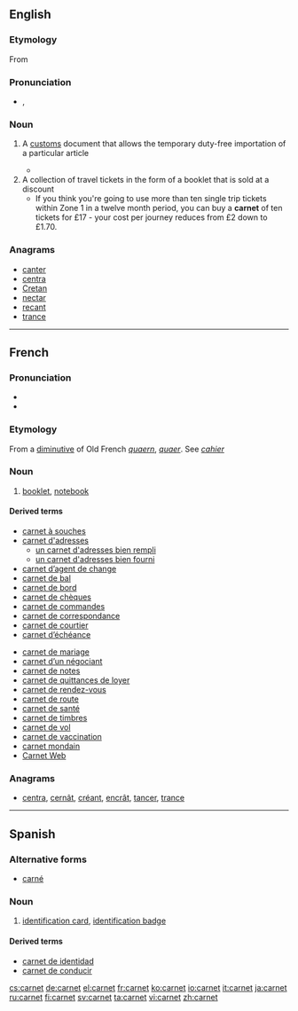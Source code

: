 ==English==

===Etymology===

From {{etyl|fr}} {{term|lang=fr|carnet}}

===Pronunciation===
* {{a|UK}} {{IPA|/ˈkɑː(ɹ).neɪ/}}, {{SAMPA|/"kA:(r\).neI/}}

===Noun===
{{en-noun}}

# {{legal}} A [[customs]] document that allows the temporary duty-free importation of a particular article
#* {{quote-book|2003|Jim Hudgens et al.|The Rough Guide to West Africa|url=http://books.google.com/books?id=2icviOKxDNIC|isbn=1843531186|page=20
|passage=If you plan to sell your car, of course, a '''carnet''' is the last thing you need: if the vehicle isn't correctly stamped in and out of each country you'll lose your deposit.}}
# A collection of travel tickets in the form of a booklet that is sold at a discount 
#* If you think you're going to use more than ten single trip tickets within Zone 1 in a twelve month period, you can buy a '''carnet''' of ten tickets for £17 - your cost per journey reduces from £2 down to £1.70.

===Anagrams===
* [[canter#English|canter]]
* [[centra#English|centra]]
* [[Cretan#English|Cretan]]
* [[nectar#English|nectar]]
* [[recant#English|recant]]
* [[trance#English|trance]]

----

==French==

===Pronunciation===
* {{audio|Fr-carnet.ogg|Audio}}
* {{homophones|carnets}}

===Etymology===
From a [[diminutive]] of Old French ''[[quaern]]'', ''[[quaer]]''. See ''[[cahier]]''

===Noun===
{{fr-noun|m}}

# [[booklet]], [[notebook]]

====Derived terms====
{{rel-top|Terms derived from the noun ''carnet''}}
* [[carnet à souches]]
* [[carnet d'adresses]]
** [[un carnet d'adresses bien rempli]]
** [[un carnet d'adresses bien fourni]]
* [[carnet d’agent de change]]
* [[carnet de bal]]
* [[carnet de bord]]
* [[carnet de chèques]]
* [[carnet de commandes]]
* [[carnet de correspondance]]
* [[carnet de courtier]]
* [[carnet d’échéance]]
{{rel-mid}}
* [[carnet de mariage]]
* [[carnet d’un négociant]]
* [[carnet de notes]]
* [[carnet de quittances de loyer]]
* [[carnet de rendez-vous]]
* [[carnet de route]]
* [[carnet de santé]]
* [[carnet de timbres]]
* [[carnet de vol]]
* [[carnet de vaccination]]
* [[carnet mondain]]
* [[Carnet Web]]
{{rel-bottom}}

===Anagrams===
* [[centra#French|centra]], [[cernât#French|cernât]], [[créant#French|créant]], [[encrât#French|encrât]], [[tancer#French|tancer]], [[trance#French|trance]]

----

==Spanish==

===Alternative forms===
* [[carné]]

===Noun===
{{es-noun-m|pl=carnets}}

# [[identification card]], [[identification badge]]

====Derived terms====
* [[carnet de identidad]]
* [[carnet de conducir]]

[[cs:carnet]]
[[de:carnet]]
[[el:carnet]]
[[fr:carnet]]
[[ko:carnet]]
[[io:carnet]]
[[it:carnet]]
[[ja:carnet]]
[[ru:carnet]]
[[fi:carnet]]
[[sv:carnet]]
[[ta:carnet]]
[[vi:carnet]]
[[zh:carnet]]